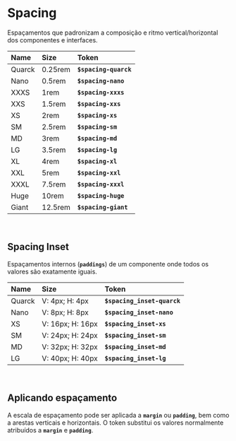 <Meta title="Global Tokens/7 - Spacing" />

# **Spacing**

Espaçamentos que padronizam a composição e ritmo vertical/horizontal dos componentes e interfaces.

| Name   | Size    | Token                 |
| :----- | :------ | :-------------------- |
| Quarck | 0.25rem | **`$spacing-quarck`** |
| Nano   | 0.5rem  | **`$spacing-nano`**   |
| XXXS   | 1rem    | **`$spacing-xxxs`**   |
| XXS    | 1.5rem  | **`$spacing-xxs`**    |
| XS     | 2rem    | **`$spacing-xs`**     |
| SM     | 2.5rem  | **`$spacing-sm`**     |
| MD     | 3rem    | **`$spacing-md`**     |
| LG     | 3.5rem  | **`$spacing-lg`**     |
| XL     | 4rem    | **`$spacing-xl`**     |
| XXL    | 5rem    | **`$spacing-xxl`**    |
| XXXL   | 7.5rem  | **`$spacing-xxxl`**   |
| Huge   | 10rem   | **`$spacing-huge`**   |
| Giant  | 12.5rem | **`$spacing-giant`**  |

<br />

## Spacing Inset

Espaçamentos internos (**`paddings`**) de um componente onde todos os valores são exatamente iguais.

| Name   | Size             | Token                       |
| :----- | :--------------- | :-------------------------- |
| Quarck | V: 4px; H: 4px   | **`$spacing_inset-quarck`** |
| Nano   | V: 8px; H: 8px   | **`$spacing_inset-nano`**   |
| XS     | V: 16px; H: 16px | **`$spacing_inset-xs`**     |
| SM     | V: 24px; H: 24px | **`$spacing_inset-sm`**     |
| MD     | V: 32px; H: 32px | **`$spacing_inset-md`**     |
| LG     | V: 40px; H: 40px | **`$spacing_inset-lg`**     |

<br />

## Aplicando espaçamento

A escala de espaçamento pode ser aplicada a **`margin`** ou **`padding`**, bem como a arestas verticais e horizontais. O token substitui os valores normalmente atribuídos a **`margin`** e **`padding`**.
